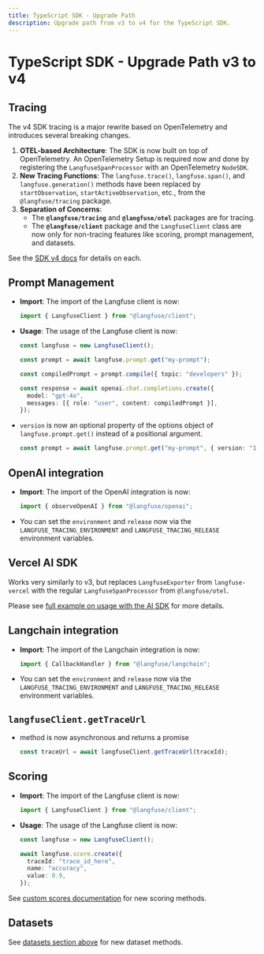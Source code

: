```yaml
---
title: TypeScript SDK - Upgrade Path
description: Upgrade path from v3 to v4 for the TypeScript SDK.
---
```


# TypeScript SDK - Upgrade Path v3 to v4

## Tracing

The v4 SDK tracing is a major rewrite based on OpenTelemetry and introduces several breaking changes.

1.  **OTEL-based Architecture**: The SDK is now built on top of OpenTelemetry. An OpenTelemetry Setup is required now and done by registering the `LangfuseSpanProcessor` with an OpenTelemetry `NodeSDK`.
2.  **New Tracing Functions**: The `langfuse.trace()`, `langfuse.span()`, and `langfuse.generation()` methods have been replaced by `startObservation`, `startActiveObservation`, etc., from the `@langfuse/tracing` package.
3.  **Separation of Concerns**:
    - The **`@langfuse/tracing`** and **`@langfuse/otel`** packages are for tracing.
    - The **`@langfuse/client`** package and the `LangfuseClient` class are now only for non-tracing features like scoring, prompt management, and datasets.

See the [SDK v4 docs](/docs/observability/sdk/typescript/overview) for details on each.

## Prompt Management

- **Import**: The import of the Langfuse client is now:

  ```typescript
  import { LangfuseClient } from "@langfuse/client";
  ```

- **Usage**: The usage of the Langfuse client is now:

  ```typescript
  const langfuse = new LangfuseClient();

  const prompt = await langfuse.prompt.get("my-prompt");

  const compiledPrompt = prompt.compile({ topic: "developers" });

  const response = await openai.chat.completions.create({
    model: "gpt-4o",
    messages: [{ role: "user", content: compiledPrompt }],
  });
  ```

- `version` is now an optional property of the options object of `langfuse.prompt.get()` instead of a positional argument.

  ```typescript
  const prompt = await langfuse.prompt.get("my-prompt", { version: "1.0" });
  ```

## OpenAI integration

- **Import**: The import of the OpenAI integration is now:

  ```typescript
  import { observeOpenAI } from "@langfuse/openai";
  ```

- You can set the `environment` and `release` now via the `LANGFUSE_TRACING_ENVIRONMENT` and `LANGFUSE_TRACING_RELEASE` environment variables.

## Vercel AI SDK

Works very similarly to v3, but replaces `LangfuseExporter` from `langfuse-vercel` with the regular `LangfuseSpanProcessor` from `@langfuse/otel`.

Please see [full example on usage with the AI SDK](/docs/observability/sdk/typescript/instrumentation#vercel-ai-sdk) for more details.

## Langchain integration

- **Import**: The import of the Langchain integration is now:

  ```typescript
  import { CallbackHandler } from "@langfuse/langchain";
  ```

- You can set the `environment` and `release` now via the `LANGFUSE_TRACING_ENVIRONMENT` and `LANGFUSE_TRACING_RELEASE` environment variables.

## `langfuseClient.getTraceUrl`

- method is now asynchronous and returns a promise

  ```typescript
  const traceUrl = await langfuseClient.getTraceUrl(traceId);
  ```

## Scoring

- **Import**: The import of the Langfuse client is now:

  ```typescript
  import { LangfuseClient } from "@langfuse/client";
  ```

- **Usage**: The usage of the Langfuse client is now:

  ```typescript
  const langfuse = new LangfuseClient();

  await langfuse.score.create({
    traceId: "trace_id_here",
    name: "accuracy",
    value: 0.9,
  });
  ```

See [custom scores documentation](/docs/evaluation/evaluation-methods/custom-scores) for new scoring methods.

## Datasets

See [datasets section above](#datasets) for new dataset methods.
